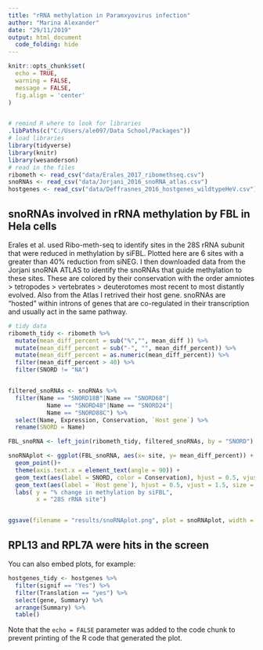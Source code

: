 ```yaml
---
title: "rRNA methylation in Paramxyovirus infection"
author: "Marina Alexander"
date: "29/11/2019"
output: html_document
  code_folding: hide
---
```


```r

knitr::opts_chunk$set(
  echo = TRUE,
  warning = FALSE,
  message = FALSE,
  fig.align = 'center'
)


# remind R where to look for libraries
.libPaths(c("C:/Users/ale097/Data School/Packages"))
# load libraries
library(tidyverse)
library(knitr)
library(wesanderson)
# read in the files 
ribometh <- read_csv("data/Erales_2017_ribomethseq.csv")
snoRNAs <- read_csv("data/Jorjani_2016_snoRNA_atlas.csv")
hostgenes <- read_csv("data/Deffrasnes_2016_hostgenes_wildtypeHeV.csv")

```

## snoRNAs involved in rRNA methylation by FBL in Hela cells

Erales et al. used Ribo-meth-seq to identify sites in the 28S rRNA subunit that were reduced in methylation by siFBL. Plotted here are 6 sites with a greater than 40% reduction from siNEG. I then downloaded data from the Jorjani snoRNA ATLAS to identify the snoRNAs that guide methylation to these sites. These are colored by their conservation with the order amniotes > tetropodes > vertebrates > deuterotomes most recent to most distantly evolved. Also from the Atlas I retrived their host gene. snoRNAs are "hosted" within introns of genes that are co-regulated in their transcription and usually act in the same pathway. 


```r
# tidy data  
ribometh_tidy <- ribometh %>%
  mutate(mean_diff_percent = sub("%","", mean_diff )) %>% 
  mutate(mean_diff_percent = sub("-", "", mean_diff_percent)) %>% 
  mutate(mean_diff_percent = as.numeric(mean_diff_percent)) %>% 
  filter(mean_diff_percent > 40) %>% 
  filter(SNORD != "NA")


filtered_snoRNAs <- snoRNAs %>% 
  filter(Name == "SNORD18B"|Name == "SNORD68"| 
           Name == "SNORD48"|Name == "SNORD24"| 
           Name == "SNORD88C") %>%
  select(Name, Expression, Conservation, `Host gene`) %>% 
  rename(SNORD = Name)

FBL_snoRNA <- left_join(ribometh_tidy, filtered_snoRNAs, by = "SNORD")

snoRNAplot <- ggplot(FBL_snoRNA, aes(x= site, y= mean_diff_percent)) +
  geom_point()+
  theme(axis.text.x = element_text(angle = 90)) +
  geom_text(aes(label = SNORD, color = Conservation), hjust = 0.5, vjust = -0.5, size = 3) +
  geom_text(aes(label = `Host gene`), hjust = 0.5, vjust = 1.5, size = 2.5)+
  labs( y = "% change in methylation by siFBL",
        x = "28S rRNA site")


ggsave(filename = "results/snoRNAplot.png", plot = snoRNAplot, width = 15, height = 15, dpi = 600, units = "cm")

```

## RPL13 and RPL7A were hits in the screen

You can also embed plots, for example:

```r

hostgenes_tidy <- hostgenes %>% 
  filter(signif == "Yes") %>% 
  filter(Translation == "yes") %>% 
  select(gene, Summary) %>% 
  arrange(Summary) %>% 
  table()


```

Note that the `echo = FALSE` parameter was added to the code chunk to prevent printing of the R code that generated the plot.
